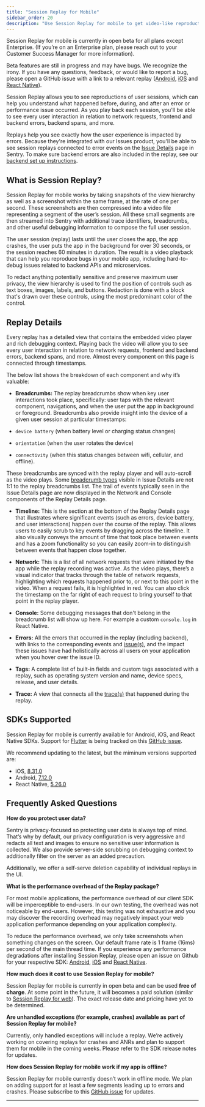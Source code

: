 ```yaml
---
title: "Session Replay for Mobile"
sidebar_order: 20
description: "Use Session Replay for mobile to get video-like reproductions of user sessions to repro issues faster and understand user impact better."
---
```


<Note>

Session Replay for mobile is currently in open beta for all plans except Enterprise. (If you’re on an Enterprise plan, please reach out to your Customer Success Manager for more information).

Beta features are still in progress and may have bugs. We recognize the irony.  If you have any questions, feedback, or would like to report a bug, please open a GitHub issue with a link to a relevant replay ([Android](https://github.com/getsentry/sentry-java/issues/new/choose), [iOS](https://github.com/getsentry/sentry-cocoa/issues/new/choose) and [React Native](https://github.com/getsentry/sentry-react-native/issues/new/choose)).

</Note>

Session Replay allows you to see reproductions of user sessions, which can help you understand what happened before, during, and after an error or performance issue occurred. As you play back each session, you'll be able to see every user interaction in relation to network requests, frontend and backend errors, backend spans, and more.

Replays help you see exactly how the user experience is impacted by errors. Because they're integrated with our Issues product, you'll be able to see session replays connected to error events on the [Issue Details](https://docs.sentry.io/product/issues/issue-details/) page in Sentry. To make sure backend errors are also included in the replay, see our [backend set up instructions](https://docs.sentry.io/product/explore/session-replay/getting-started/#replays-for-backend-errors).

## What is Session Replay?

Session Replay for mobile works by taking snapshots of the view hierarchy as well as a screenshot within the same frame, at the rate of one per second. These screenshots are then compressed into a video file representing a segment of the user’s session. All these small segments are then streamed into Sentry with additional trace identifiers, breadcrumbs, and other useful debugging information to compose the full user session.

The user session (replay) lasts until the user closes the app, the app crashes, the user puts the app in the background for over 30 seconds, or the session reaches 60 minutes in duration. The result is a video playback that can help you reproduce bugs in your mobile app, including hard-to-debug issues related to backend APIs and microservices.

To redact anything potentially sensitive and preserve maximum user privacy, the view hierarchy is used to find the position of controls such as text boxes, images, labels, and buttons. Redaction is done with a block that's drawn over these controls, using the most predominant color of the control.

## Replay Details

Every replay has a detailed view that contains the embedded video player and rich debugging context. Playing back the video will allow you to see every user interaction in relation to network requests, frontend and backend errors, backend spans, and more.  Almost every component on this page is connected through timestamps.

The below list shows the breakdown of each component and why it’s valuable:

- **Breadcrumbs:** The replay breadcrumbs show when key user interactions took place, specifically: user taps with the relevant component, navigations, and when the user put the app in background or foreground. Breadcrumbs also provide insight into the device of a given user session at particular timestamps:

- `device battery` (when battery level or charging status changes)
- `orientation` (when the user rotates the device)
- `connectivity` (when this status changes between wifi, cellular, and offline).

These breadcrumbs are synced with the replay player and will auto-scroll as the video plays. Some [breadcrumb types](https://docs.sentry.io/product/issues/issue-details/breadcrumbs/) visible in Issue Details are not 1:1 to the replay breadcrumbs list. The trail of events typically seen in the Issue Details page are now displayed in the Network and Console components of the Replay Details page.


- **Timeline:** This is the section at the bottom of the Replay Details page that illustrates where significant events (such as errors, device battery, and user interactions) happen over the course of the replay. This allows users to easily scrub to key events by dragging across the timeline. It also visually conveys the amount of time that took place between events and has a zoom functionality so you can easily zoom-in to distinguish between events that happen close together.

- **Network:** This is a list of all network requests that were initiated by the app while the replay recording was active. As the video plays, there’s a visual indicator that tracks through the table of network requests, highlighting which requests happened prior to, or next to this point in the video. When a request fails, it is highlighted in red. You can also click the timestamp on the far right of each request to bring yourself to that point in the replay player.

- **Console:** Some debugging messages that don't belong in the breadcrumb list will show up here. For example a custom `console.log` in React Native.

- **Errors:** All the errors that occurred in the replay (including backend), with links to the corresponding events and [issue(s)](https://docs.sentry.io/product/issues/issue-details/error-issues/), and the impact these issues have had holistically across all users on your application when you hover over the issue ID.

- **Tags:** A complete list of built-in fields and custom tags associated with a replay, such as operating system version and name, device specs, release, and user details.

- **Trace:** A view that connects all the [trace(s)](https://docs.sentry.io/product/sentry-basics/tracing/distributed-tracing/#traces-transactions-and-spans) that happened during the replay.

## SDKs Supported

Session Replay for mobile is currently available for Android, iOS, and React Native SDKs. Support for [Flutter](https://docs.sentry.io/platforms/flutter/) is being tracked on this [GitHub issue](https://github.com/getsentry/sentry-dart/issues/1193).

We recommend updating to the latest, but the miminum versions supported are:

- iOS, [8.31.0](https://github.com/getsentry/sentry-cocoa/releases)
- Android, [7.12.0](https://github.com/getsentry/sentry-java/releases)
- React Native, [5.26.0](https://github.com/getsentry/sentry-react-native/releases)

## Frequently Asked Questions

**How do you protect user data?**

Sentry is privacy-focused so protecting user data is always top of mind. That’s why by default, our privacy configuration is very aggressive and redacts all text and images to ensure no sensitive user information is collected. We also provide server-side scrubbing on debugging context to additionally filter on the server as an added precaution.

Additionally, we offer a self-serve deletion capability of individual replays in the UI.

**What is the performance overhead of the Replay package?**

For most mobile applications, the performance overhead of our client SDK will be imperceptible to end-users. In our own testing, the overhead was not noticeable by end-users. However, this testing was not exhaustive and you may discover the recording overhead may negatively impact your web application performance depending on your application complexity.

To reduce the performance overhead, we only take screenshots when something changes on the screen. Our default frame rate is 1 frame (16ms) per second of the main thread time.
If you experience any performance degradations after installing Session Replay, please open an issue on Github for your respective SDK: [Android](https://github.com/getsentry/sentry-java/issues/new/choose), [iOS](https://github.com/getsentry/sentry-cocoa/issues/new/choose) and [React Native](https://github.com/getsentry/sentry-react-native/issues/new/choose).

**How much does it cost to use Session Replay for mobile?**

Session Replay for mobile is currently in open beta and can be used **free of charge**. At some point in the future, it will becomes a paid solution (similar to [Session Replay for web](https://sentry.io/pricing/)). The exact release date and pricing have yet to be determined.

**Are unhandled exceptions (for example, crashes) available as part of Session Replay for mobile?**

Currently, only handled exceptions will include a replay. We’re actively working on covering replays for crashes and ANRs and plan to support them for mobile in the coming weeks. Please refer to the SDK release notes for updates.

**How does Session Replay for mobile work if my app is offline?**

Session Replay for mobile currently doesn’t work in offline mode. We plan on adding support for at least a few segments leading up to errors and crashes. Please subscribe to this [GitHub issue](https://github.com/getsentry/sentry/issues/68287) for updates.




---
